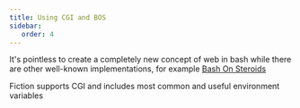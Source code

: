 ```yaml
---
title: Using CGI and BOS
sidebar: 
   order: 4
---
```

It's pointless to create a completely new concept of web in bash while there are other well-known implementations, for example [Bash On Steroids](https://github.com/tinoschroeter/bash_on_steroids)

Fiction supports CGI and includes most common and useful environment variables